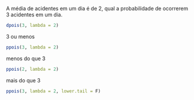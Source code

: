 A média de acidentes em um dia é de 2, qual a probabilidade de ocorrerem 3 acidentes em um dia.
```r
dpois(3, lambda = 2)
```
3 ou menos
```r
ppois(3, lambda = 2)
```
menos do que 3
```r
ppois(2, lambda = 2)
```
mais do que 3
```r
ppois(3, lambda = 2, lower.tail = F)
```
